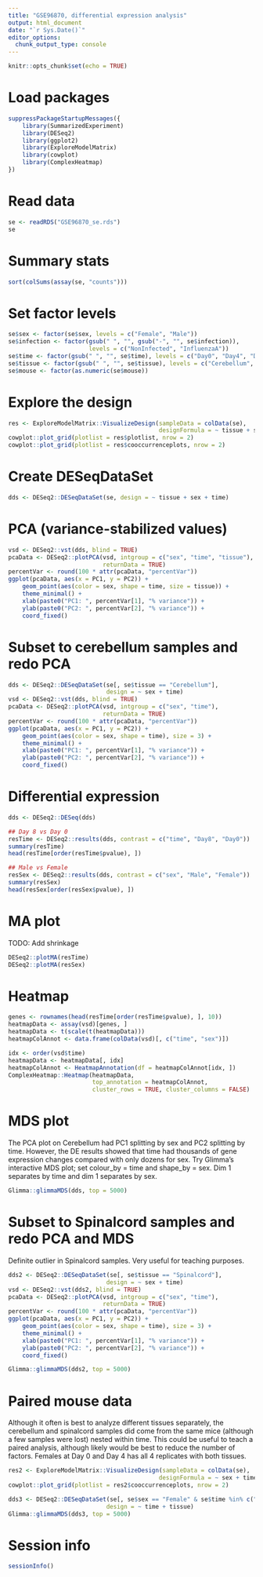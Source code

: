 ```yaml
---
title: "GSE96870, differential expression analysis"
output: html_document
date: "`r Sys.Date()`"
editor_options: 
  chunk_output_type: console
---
```


```r
knitr::opts_chunk$set(echo = TRUE)
```

# Load packages

```r
suppressPackageStartupMessages({
    library(SummarizedExperiment)
    library(DESeq2)
    library(ggplot2)
    library(ExploreModelMatrix)
    library(cowplot)
    library(ComplexHeatmap)
})
```

# Read data

```r
se <- readRDS("GSE96870_se.rds")
se
```

# Summary stats

```r
sort(colSums(assay(se, "counts")))
```

# Set factor  levels

```r
se$sex <- factor(se$sex, levels = c("Female", "Male"))
se$infection <- factor(gsub(" ", "", gsub("-", "", se$infection)), 
                       levels = c("NonInfected", "InfluenzaA"))
se$time <- factor(gsub(" ", "", se$time), levels = c("Day0", "Day4", "Day8"))
se$tissue <- factor(gsub(" ", "", se$tissue), levels = c("Cerebellum", "Spinalcord"))
se$mouse <- factor(as.numeric(se$mouse))
```

# Explore the design

```r
res <- ExploreModelMatrix::VisualizeDesign(sampleData = colData(se),
                                           designFormula = ~ tissue + sex + time)
cowplot::plot_grid(plotlist = res$plotlist, nrow = 2)
cowplot::plot_grid(plotlist = res$cooccurrenceplots, nrow = 2)
```

# Create DESeqDataSet

```r
dds <- DESeq2::DESeqDataSet(se, design = ~ tissue + sex + time)
```

# PCA (variance-stabilized values)

```r
vsd <- DESeq2::vst(dds, blind = TRUE)
pcaData <- DESeq2::plotPCA(vsd, intgroup = c("sex", "time", "tissue"),
                           returnData = TRUE)
percentVar <- round(100 * attr(pcaData, "percentVar"))
ggplot(pcaData, aes(x = PC1, y = PC2)) + 
    geom_point(aes(color = sex, shape = time, size = tissue)) + 
    theme_minimal() + 
    xlab(paste0("PC1: ", percentVar[1], "% variance")) +
    ylab(paste0("PC2: ", percentVar[2], "% variance")) +
    coord_fixed()
```

# Subset to cerebellum samples and redo PCA

```r
dds <- DESeq2::DESeqDataSet(se[, se$tissue == "Cerebellum"], 
                            design = ~ sex + time)
vsd <- DESeq2::vst(dds, blind = TRUE)
pcaData <- DESeq2::plotPCA(vsd, intgroup = c("sex", "time"),
                           returnData = TRUE)
percentVar <- round(100 * attr(pcaData, "percentVar"))
ggplot(pcaData, aes(x = PC1, y = PC2)) + 
    geom_point(aes(color = sex, shape = time), size = 3) + 
    theme_minimal() + 
    xlab(paste0("PC1: ", percentVar[1], "% variance")) +
    ylab(paste0("PC2: ", percentVar[2], "% variance")) +
    coord_fixed()
```

# Differential expression

```r
dds <- DESeq2::DESeq(dds)

## Day 8 vs Day 0
resTime <- DESeq2::results(dds, contrast = c("time", "Day8", "Day0"))
summary(resTime)
head(resTime[order(resTime$pvalue), ])

## Male vs Female
resSex <- DESeq2::results(dds, contrast = c("sex", "Male", "Female"))
summary(resSex)
head(resSex[order(resSex$pvalue), ])
```

# MA plot

TODO: Add shrinkage

```r
DESeq2::plotMA(resTime)
DESeq2::plotMA(resSex)
```

# Heatmap

```r
genes <- rownames(head(resTime[order(resTime$pvalue), ], 10))
heatmapData <- assay(vsd)[genes, ]
heatmapData <- t(scale(t(heatmapData)))
heatmapColAnnot <- data.frame(colData(vsd)[, c("time", "sex")])

idx <- order(vsd$time)
heatmapData <- heatmapData[, idx]
heatmapColAnnot <- HeatmapAnnotation(df = heatmapColAnnot[idx, ])
ComplexHeatmap::Heatmap(heatmapData, 
                        top_annotation = heatmapColAnnot,
                        cluster_rows = TRUE, cluster_columns = FALSE)
```

# MDS plot

The PCA plot on Cerebellum had PC1 splitting by sex and PC2 splitting by time. However, the DE results showed that time had thousands of gene expression changes compared with only dozens for sex. Try Glimma's interactive MDS plot; set colour_by = time and shape_by = sex. Dim 1 separates by time and dim 1 separates by sex.

```r
Glimma::glimmaMDS(dds, top = 5000)
```


# Subset to Spinalcord samples and redo PCA and MDS

Definite outlier in Spinalcord samples. Very useful for teaching purposes.

```r
dds2 <- DESeq2::DESeqDataSet(se[, se$tissue == "Spinalcord"], 
                            design = ~ sex + time)
vsd <- DESeq2::vst(dds2, blind = TRUE)
pcaData <- DESeq2::plotPCA(vsd, intgroup = c("sex", "time"),
                           returnData = TRUE)
percentVar <- round(100 * attr(pcaData, "percentVar"))
ggplot(pcaData, aes(x = PC1, y = PC2)) + 
    geom_point(aes(color = sex, shape = time), size = 3) + 
    theme_minimal() + 
    xlab(paste0("PC1: ", percentVar[1], "% variance")) +
    ylab(paste0("PC2: ", percentVar[2], "% variance")) +
    coord_fixed()
```

```r
Glimma::glimmaMDS(dds2, top = 5000)
```


# Paired mouse data

Although it often is best to analyze different tissues separately, the cerebellum and spinalcord samples did come from the same mice (although a few samples were lost) nested within time. This could be useful to teach a paired analysis, although likely would be best to reduce the number of factors. Females at Day 0 and Day 4 has all 4 replicates with both tissues.  


```r
res2 <- ExploreModelMatrix::VisualizeDesign(sampleData = colData(se),
                                           designFormula = ~ sex + time + mouse)
cowplot::plot_grid(plotlist = res2$cooccurrenceplots, nrow = 2)
```

```r
dds3 <- DESeq2::DESeqDataSet(se[, se$sex == "Female" & se$time %in% c("Day0","Day4")], 
                            design = ~ time + tissue)
Glimma::glimmaMDS(dds3, top = 5000)

```



# Session info

```r
sessionInfo()
```

